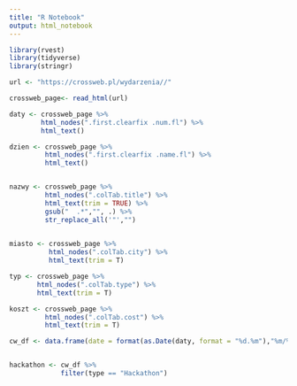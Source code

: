 ```yaml
---
title: "R Notebook"
output: html_notebook
---
```




```r
library(rvest)
library(tidyverse)
library(stringr)
```


```r

url <- "https://crossweb.pl/wydarzenia//"

crossweb_page<- read_html(url)

```


```r

daty <- crossweb_page %>%
        html_nodes(".first.clearfix .num.fl") %>%
        html_text()

dzien <- crossweb_page %>%
         html_nodes(".first.clearfix .name.fl") %>%
         html_text()


nazwy <- crossweb_page %>%
         html_nodes(".colTab.title") %>%
         html_text(trim = TRUE) %>%
         gsub("  .*","", .) %>%
         str_replace_all('"',"")
         

miasto <- crossweb_page %>%
          html_nodes(".colTab.city") %>%
          html_text(trim = T)

typ <- crossweb_page %>%
       html_nodes(".colTab.type") %>%
       html_text(trim = T)

koszt <- crossweb_page %>%
         html_nodes(".colTab.cost") %>%
         html_text(trim = T)


```


```r

cw_df <- data.frame(date = format(as.Date(daty, format = "%d.%m"),"%m/%d"), day = as.factor(dzien), event_name = nazwy, town = as.factor(miasto), type = as.factor(typ), cost = as.factor(koszt), stringsAsFactors = F)


hackathon <- cw_df %>% 
             filter(type == "Hackathon")

```

